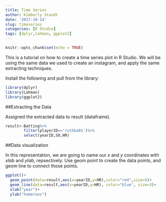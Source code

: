 ```yaml
---
title: Time Series
author: Kimberly Staudt
date: '2017-10-14'
slug: timeseries
categories: [R Studio]
tags: [dplyr,lahman, ggplot2]
---
```


```r
knitr::opts_chunk$set(echo = TRUE)
```

This is a tutorial on how to create a time series plot in R Studio. We will be using the same data we used to create an instagram, and apply the same extracting techniques.

Install the following and pull from the library:

```r
library(dplyr)
library(Lahman)
library(ggplot2)
```

##Extracting the Data

Assigned the extracted data to result (dataframe).
```r
result<-Batting%>%
        filter(playerID=='ruthba01')%>%
        select(yearID,SO,HR)
```

##Data visualization

In this representation, we are going to name our <i>x</i> and <i>y</i> coordinates with <i>xlab</i> and <i>ylab</i>, repsectively. Use geom point to create the data points, and geom line to connect those points. 
```r
ggplot()+
  geom_point(data=result,aes(x=yearID,y=HR),color="red",size=5)+
  geom_line(data=result,aes(x=yearID,y=HR), color="blue", size=3)+
  xlab("year")+
  ylab("homeruns")

```






